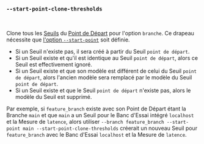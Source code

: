 ### `--start-point-clone-thresholds`

<br />

Clone tous les [Seuils][thresholds] du [Point de Départ][start point] pour l'option `branche`.
Ce drapeau nécessite que [l'option `--start-point`][start point option] soit définie.

- Si un Seuil n'existe pas, il sera créé à partir du Seuil `point de départ`.
- Si un Seuil existe et qu'il est identique au Seuil `point de départ`, alors ce Seuil est effectivement ignoré.
- Si un Seuil existe et que son modèle est différent de celui du Seuil `point de départ`, alors l'ancien modèle sera remplacé par le modèle du Seuil `point de départ`.
- Si un Seuil existe et que le Seuil `point de départ` n'existe pas, alors le modèle du Seuil est supprimé.

Par exemple, si `feature_branch` existe avec son Point de Départ étant la Branche `main` et que `main` a un Seuil pour le Banc d'Essai intégré `localhost` et la Mesure de `latence`,
alors utiliser `--branch feature_branch --start-point main --start-point-clone-thresholds` créerait un nouveau Seuil pour `feature_branch` avec le Banc d'Essai `localhost` et la Mesure de `latence`.

[thresholds]: /fr/docs/explanation/thresholds/
[start point]: /fr/docs/explanation/benchmarking/#start-point

[start point option]: #--branch-start-point-branch
